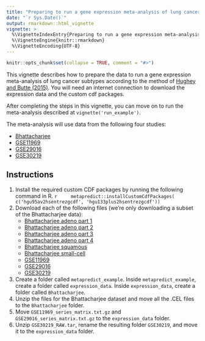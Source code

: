 ```yaml
---
title: "Preparing to run a gene expression meta-analysis of lung cancer subtypes"
date: "`r Sys.Date()`"
output: rmarkdown::html_vignette
vignette: >
  %\VignetteIndexEntry{Preparing to run a gene expression meta-analysis of lung cancer subtypes}
  %\VignetteEngine{knitr::rmarkdown}
  %\VignetteEncoding{UTF-8}
---
```


```r
knitr::opts_chunk$set(collapse = TRUE, comment = "#>")
```

This vignette describes how to prepare the data to run a gene expression meta-analysis of lung cancer subtypes according to the method of [Hughey and Butte (2015)](https://doi.org/10.1093/nar/gkv229). You will need an internet connection to download the expression data and the custom cdf packages.

After completing the steps in this vignette, you can move on to run the meta-analysis described at `vignette('run_example')`.

The meta-analysis will use data from the following four studies:

* [Bhattacharjee](http://www.broadinstitute.org/cgi-bin/cancer/publications/view/62)
* [GSE11969](http://www.ncbi.nlm.nih.gov/geo/query/acc.cgi?acc=GSE11969)
* [GSE29016](http://www.ncbi.nlm.nih.gov/geo/query/acc.cgi?acc=GSE29016)
* [GSE30219](http://www.ncbi.nlm.nih.gov/geo/query/acc.cgi?acc=GSE30219)

## Instructions

1. Install the required custom CDF packages by running the following command in R.
    ```r
    metapredict::installCustomCdfPackages(
      c('hgu95av2hsentrezgcdf', 'hgu133plus2hsentrezgcdf'))
    ```
1. Download each of the following files (we're only downloading a subset of the Bhattacharjee data):
    * [Bhattacharjee adeno part 1](http://pubs.broadinstitute.org/mpr/projects/LUNG/LUNG_scans_ADENO_part1.tar.gz)
    * [Bhattacharjee adeno part 2](http://pubs.broadinstitute.org/mpr/projects/LUNG/LUNG_scans_ADENO_part2.tar.gz)
    * [Bhattacharjee adeno part 3](http://pubs.broadinstitute.org/mpr/projects/LUNG/LUNG_scans_ADENO_part3.tar.gz)
    * [Bhattacharjee adeno part 4](http://pubs.broadinstitute.org/mpr/projects/LUNG/LUNG_scans_ADENO_part4.tar.gz)
    * [Bhattacharjee squamous](http://pubs.broadinstitute.org/mpr/projects/LUNG/LUNG_scans_SQ.tar.gz)
    * [Bhattacharjee small-cell](http://pubs.broadinstitute.org/mpr/projects/LUNG/LUNG_scans_SMC.tar.gz)
    * [GSE11969](ftp://ftp.ncbi.nlm.nih.gov/geo/series/GSE11nnn/GSE11969/matrix/GSE11969_series_matrix.txt.gz)
    * [GSE29016](ftp://ftp.ncbi.nlm.nih.gov/geo/series/GSE29nnn/GSE29016/matrix/GSE29016_series_matrix.txt.gz)
    * [GSE30219](http://www.ncbi.nlm.nih.gov/geo/download/?acc=GSE30219&format=file)
1. Create a folder called `metapredict_example`. Inside `metapredict_example`, create a folder called `expression_data`. Inside `expression_data`, create a folder called `Bhattacharjee`.
1. Unzip the files for the Bhattacharjee dataset and move all the .CEL files to the `Bhattacharjee` folder.
1. Move `GSE11969_series_matrix.txt.gz` and `GSE29016_series_matrix.txt.gz` to the `expression_data` folder.
1. Unzip `GSE30219_RAW.tar`, rename the resulting folder `GSE30219`, and move it to the `expression_data` folder.
